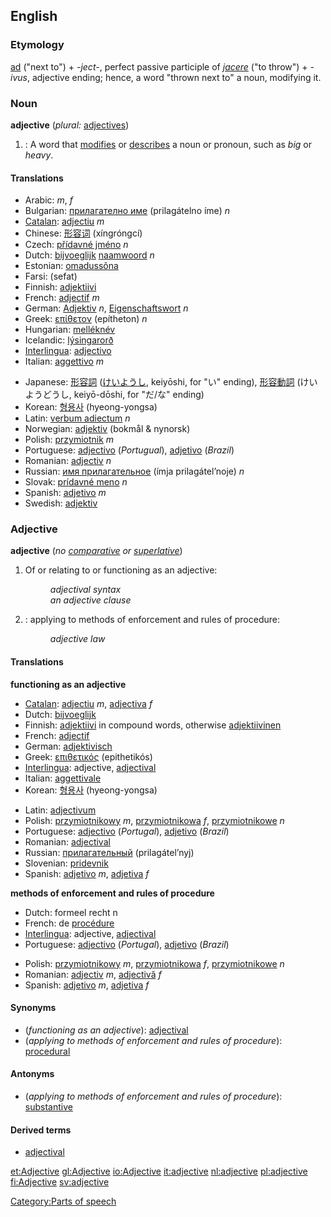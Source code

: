==English==

===Etymology===
{{la}} [[ad#Latin|ad]] ("next to") + ''-ject-'', perfect passive participle of ''[[jacere]]'' ("to throw") + ''-ivus'', adjective ending; hence, a word "thrown next to" a noun, modifying it.

===Noun===
'''adjective''' (''plural:'' [[adjectives]])

#{{grammar}}: A word that [[modify|modifies]] or [[describe]]s a noun or pronoun, such as ''big'' or ''heavy''.

====Translations====
{{top}}
<!--languages from A to I go here-->
*Arabic: {{ARchar|[[نعت]]}} {{IPAchar|(naʕt)}} ''m'', {{ARchar|[[صفة]]}} {{IPAchar|(ʂífa)}} ''f''
*Bulgarian: [[прилагателно име]] (prilagátelno íme) ''n''
*[[Catalan]]: [[adjectiu]] ''m''
*Chinese: [[形容词]] (xíngróngcí)
*Czech: [[přídavné jméno]] ''n''
*Dutch: [[bijvoeglijk]] [[naamwoord]] ''n''
*Estonian: [[omadussõna]]
*Farsi: {{FAchar|[[صفت]]}} (sefat) 
*Finnish: [[adjektiivi]]
*French: [[adjectif]] ''m''
*German: [[Adjektiv]] ''n'', [[Eigenschaftswort]] ''n''
*Greek: [[επίθετον]] (epítheton) ''n''
*Hungarian: [[melléknév]]
*Icelandic: [[lýsingarorð]]
*[[Interlingua]]: [[adjectivo]]
*Italian: [[aggettivo]] ''m''
{{mid}}
*Japanese: [[形容詞]] ([[けいようし]], keiyōshi, for "い" ending), [[形容動詞]] (けいようどうし, keiyō-dōshi, for "だ/な" ending)
*Korean: [[형용사]] (hyeong-yongsa)
*Latin: [[verbum adiectum]] ''n''
*Norwegian: [[adjektiv]] (bokmål & nynorsk)
*Polish: [[przymiotnik]] ''m''
*Portuguese: [[adjectivo]] (''Portugual''), [[adjetivo]] (''Brazil'')
*Romanian: [[adjectiv]] ''n''
*Russian: [[имя прилaгaтeльнoe]] (ímja prilagátel’noje) ''n''
*Slovak: [[prídavné meno]] ''n''
*Spanish: [[adjetivo]] ''m''
*Swedish: [[adjektiv]]
{{bottom}}

===Adjective===
'''adjective''' (''no [[comparative]] or [[superlative]]'')

#Of or relating to or functioning as an adjective:
#:''adjectival syntax''
#:''an adjective clause''
#{{law}}: applying to methods of enforcement and rules of procedure:
#:''adjective law''

====Translations====
'''functioning as an adjective'''
{{top}}
<!--languages from A to I go here-->
*[[Catalan]]: [[adjectiu]] ''m'', [[adjectiva]] ''f''
*Dutch: [[bijvoeglijk]]
*Finnish: [[adjektiivi]] in compound words, otherwise [[adjektiivinen]]
*French: [[adjectif]]
*German: [[adjektivisch]]
*Greek: [[επιθετικός]] (epithetikós)
*[[Interlingua]]: adjective, [[adjectival]]
*Italian: [[aggettivale]]
*Korean: [[형용사]] (hyeong-yongsa)
{{mid}}
*Latin: [[adjectivum]]
*Polish: [[przymiotnikowy]] ''m'', [[przymiotnikowa]] ''f'', [[przymiotnikowe]] ''n''
*Portuguese: [[adjectivo]] (''Portugal''), [[adjetivo]] (''Brazil'')
*Romanian: [[adjectival]]
*Russian: [[прилaгaтeльный]] (prilagátel’nyj)
*Slovenian: [[pridevnik]]
*Spanish: [[adjetivo]] ''m'', [[adjetiva]] ''f''
{{bottom}}

'''methods of enforcement and rules of procedure'''
{{top}}
<!--languages from A to I go here-->
*Dutch: formeel recht n
*French: de [[procédure]]
*[[Interlingua]]: adjective, [[adjectival]]
*Portuguese: [[adjectivo]] (''Portugal''), [[adjetivo]] (''Brazil'')
{{mid}}
<!--languages from J to Z go here-->
*Polish: [[przymiotnikowy]] ''m'', [[przymiotnikowa]] ''f'', [[przymiotnikowe]] ''n''
*Romanian: [[adjectiv]] ''m'', [[adjectivă]] ''f''
*Spanish: [[adjetivo]] ''m'', [[adjetiva]] ''f''
{{bottom}}

====Synonyms====
*(''functioning as an adjective''): [[adjectival]]
*(''applying to methods of enforcement and rules of procedure''): [[procedural]]

====Antonyms====
*(''applying to methods of enforcement and rules of procedure''): [[substantive]]

====Derived terms====
*[[adjectival]]

[[Category:Parts of speech]]

[[et:Adjective]]
[[gl:Adjective]]
[[io:Adjective]]
[[it:adjective]]
[[nl:adjective]]
[[pl:adjective]]
[[fi:Adjective]]
[[sv:adjective]]